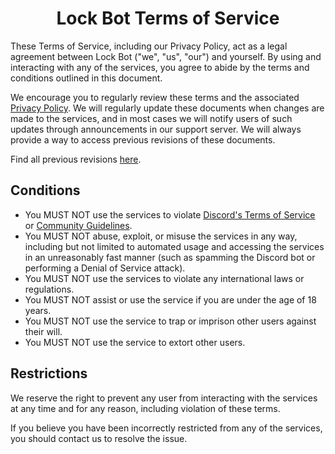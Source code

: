 
# <Center>Lock Bot Terms of Service </Center>

These Terms of Service, including our Privacy Policy, act as a legal agreement between Lock Bot ("we", "us", "our") and yourself. By using and interacting with any of the services, you agree to abide by the terms and conditions outlined in this document.

We encourage you to regularly review these terms and the associated [Privacy Policy](/privacy-policy). We will regularly update these documents when changes are made to the services, and in most cases we will notify users of such updates through announcements in our support server. We will always provide a way to access previous revisions of these documents.

Find all previous revisions [here]().

## Conditions

- You MUST NOT use the services to violate [Discord's Terms of Service](https://discord.com/terms) or [Community Guidelines](https://discord.com/guidelines).
- You MUST NOT abuse, exploit, or misuse the services in any way, including but not limited to automated usage and accessing the services in an unreasonably fast manner (such as spamming the Discord bot or performing a Denial of Service attack).
- You MUST NOT use the services to violate any international laws or regulations.
- You MUST NOT assist or use the service if you are under the age of 18 years.
- You MUST NOT use the service to trap or imprison other users against their will.
- You MUST NOT use the service to extort other users.


## Restrictions

We reserve the right to prevent any user from interacting with the services at any time and for any reason, including violation of these terms.

If you believe you have been incorrectly restricted from any of the services, you should contact us to resolve the issue.